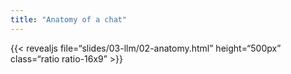 ```yaml
---
title: "Anatomy of a chat"
---
```


:::{.column-page-inset-right}

{{< revealjs file="slides/03-llm/02-anatomy.html" height="500px" class="ratio ratio-16x9" >}}

:::

